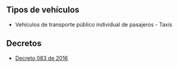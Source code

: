 ## Tipos de vehículos

- Vehículos de transporte público individual de pasajeros - Taxis

## Decretos

- [Decreto 083 de 2016](/armenia/decreto-083-de-2016.pdf)
